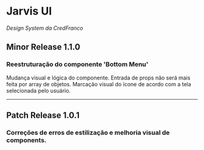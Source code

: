 
<Meta title="Home" />

# Jarvis UI
_Design System da CredFranco_

## Minor Release 1.1.0
### Reestruturação do componente 'Bottom Menu'
 Mudança visual e lógica do componente. Entrada de props não será mais feita por array de objetos. Marcação visual do ícone de acordo com a tela selecionada pelo usuário.

***

## Patch Release 1.0.1
### Correções de erros de estilização e melhoria visual de components.
